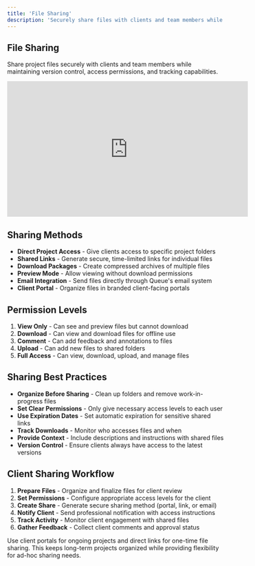 ```yaml
---
title: 'File Sharing'
description: 'Securely share files with clients and team members while maintaining control and tracking'
---
```


## File Sharing

Share project files securely with clients and team members while maintaining version control, access permissions, and tracking capabilities.

<iframe
  width="560"
  height="315"
  src="https://www.youtube.com/embed/YOUR_VIDEO_ID"
  title="File Sharing in Queue"
  frameborder="0"
  allow="accelerometer; autoplay; clipboard-write; encrypted-media; gyroscope; picture-in-picture"
  allowfullscreen
></iframe>

## Sharing Methods

- **Direct Project Access** - Give clients access to specific project folders
- **Shared Links** - Generate secure, time-limited links for individual files
- **Download Packages** - Create compressed archives of multiple files
- **Preview Mode** - Allow viewing without download permissions
- **Email Integration** - Send files directly through Queue's email system
- **Client Portal** - Organize files in branded client-facing portals

## Permission Levels

1. **View Only** - Can see and preview files but cannot download
2. **Download** - Can view and download files for offline use
3. **Comment** - Can add feedback and annotations to files
4. **Upload** - Can add new files to shared folders
5. **Full Access** - Can view, download, upload, and manage files

## Sharing Best Practices

- **Organize Before Sharing** - Clean up folders and remove work-in-progress files
- **Set Clear Permissions** - Only give necessary access levels to each user
- **Use Expiration Dates** - Set automatic expiration for sensitive shared links
- **Track Downloads** - Monitor who accesses files and when
- **Provide Context** - Include descriptions and instructions with shared files
- **Version Control** - Ensure clients always have access to the latest versions

## Client Sharing Workflow

1. **Prepare Files** - Organize and finalize files for client review
2. **Set Permissions** - Configure appropriate access levels for the client
3. **Create Share** - Generate secure sharing method (portal, link, or email)
4. **Notify Client** - Send professional notification with access instructions
5. **Track Activity** - Monitor client engagement with shared files
6. **Gather Feedback** - Collect client comments and approval status

<Tip>
  Use client portals for ongoing projects and direct links for one-time file sharing. This keeps long-term projects organized while providing flexibility for ad-hoc sharing needs.
</Tip>
